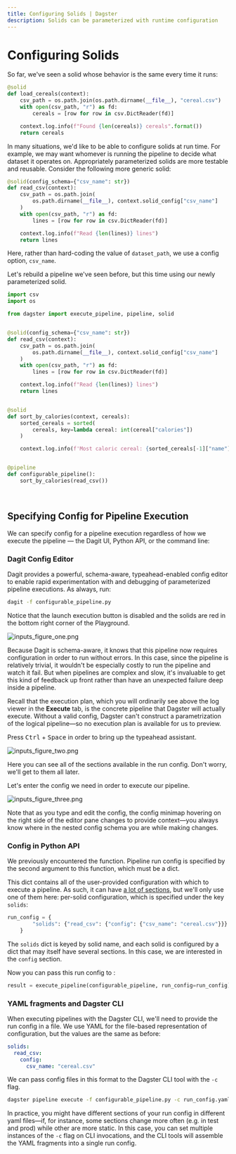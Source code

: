 ```yaml
---
title: Configuring Solids | Dagster
description: Solids can be parameterized with runtime configuration
---
```


# Configuring Solids

<CodeReferenceLink filePath="examples/docs_snippets/docs_snippets/intro_tutorial/basics/configuring_solids/" />

So far, we've seen a solid whose behavior is the same every time it runs:

```python file=/intro_tutorial/basics/configuring_solids/read_csv.py startafter=start_load_cereals_marker endbefore=end_load_cereals_marker
@solid
def load_cereals(context):
    csv_path = os.path.join(os.path.dirname(__file__), "cereal.csv")
    with open(csv_path, "r") as fd:
        cereals = [row for row in csv.DictReader(fd)]

    context.log.info(f"Found {len(cereals)} cereals".format())
    return cereals
```

In many situations, we'd like to be able to configure solids at run time. For example, we may want whomever is running the pipeline to decide what dataset it operates on. Appropriately parameterized solids are more testable and reusable. Consider the following more generic solid:

```python file=/intro_tutorial/basics/configuring_solids/read_csv.py startafter=start_read_csv_marker endbefore=end_read_csv_marker
@solid(config_schema={"csv_name": str})
def read_csv(context):
    csv_path = os.path.join(
        os.path.dirname(__file__), context.solid_config["csv_name"]
    )
    with open(csv_path, "r") as fd:
        lines = [row for row in csv.DictReader(fd)]

    context.log.info(f"Read {len(lines)} lines")
    return lines
```

Here, rather than hard-coding the value of `dataset_path`, we use a config option, `csv_name`.

Let's rebuild a pipeline we've seen before, but this time using our newly parameterized solid.

```python file=/intro_tutorial/basics/configuring_solids/configurable_pipeline.py startafter=start_pipeline_marker endbefore=end_pipeline_marker
import csv
import os

from dagster import execute_pipeline, pipeline, solid


@solid(config_schema={"csv_name": str})
def read_csv(context):
    csv_path = os.path.join(
        os.path.dirname(__file__), context.solid_config["csv_name"]
    )
    with open(csv_path, "r") as fd:
        lines = [row for row in csv.DictReader(fd)]

    context.log.info(f"Read {len(lines)} lines")
    return lines


@solid
def sort_by_calories(context, cereals):
    sorted_cereals = sorted(
        cereals, key=lambda cereal: int(cereal["calories"])
    )

    context.log.info(f'Most caloric cereal: {sorted_cereals[-1]["name"]}')


@pipeline
def configurable_pipeline():
    sort_by_calories(read_csv())
```

<br />

## Specifying Config for Pipeline Execution

We can specify config for a pipeline execution regardless of how we execute the pipeline — the Dagit UI, Python API, or the command line:

### Dagit Config Editor

Dagit provides a powerful, schema-aware, typeahead-enabled config editor to enable rapid experimentation with and debugging of parameterized pipeline executions. As always, run:

```bash
dagit -f configurable_pipeline.py
```

Notice that the launch execution button is disabled and the solids are red in the bottom right corner of the Playground.

<Image
alt="inputs_figure_one.png"
src="/images/tutorial/inputs_figure_one.png"
width={1680}
height={946}
/>

Because Dagit is schema-aware, it knows that this pipeline now requires configuration in order to run without errors. In this case, since the pipeline is relatively trivial, it wouldn't be especially costly to run the pipeline and watch it fail. But when pipelines are complex and slow, it's invaluable to get this kind of feedback up front rather than have an unexpected failure deep inside a pipeline.

Recall that the execution plan, which you will ordinarily see above the log viewer in the **Execute** tab, is the concrete pipeline that Dagster will actually execute. Without a valid config, Dagster can't construct a parametrization of the logical pipeline—so no execution plan is available for us to preview.

Press <kbd>Ctrl</kbd> + <kbd>Space</kbd> in order to bring up the typeahead assistant.

<Image
alt="inputs_figure_two.png"
src="/images/tutorial/inputs_figure_two.png"
width={1680}
height={946}
/>

Here you can see all of the sections available in the run config. Don't worry, we'll get to them all later.

Let's enter the config we need in order to execute our pipeline.

<Image
alt="inputs_figure_three.png"
src="/images/tutorial/inputs_figure_three.png"
width={1680}
height={946}
/>

Note that as you type and edit the config, the config minimap hovering on the right side of the editor pane changes to provide context—you always know where in the nested config schema you are while making changes.

### Config in Python API

We previously encountered the <PyObject module="dagster" object="execute_pipeline"
displayText="execute_pipeline()" />function. Pipeline run config is specified by the second argument to this function, which must be a dict.

This dict contains all of the user-provided configuration with which to execute a pipeline. As such, it can have [a lot of sections](/\_apidocs/execution), but we'll only use one of them here: per-solid configuration, which is specified under the key `solids`:

```python file=/intro_tutorial/basics/configuring_solids/configurable_pipeline.py startafter=start_run_config_marker endbefore=end_run_config_marker
run_config = {
        "solids": {"read_csv": {"config": {"csv_name": "cereal.csv"}}}
    }
```

The `solids` dict is keyed by solid name, and each solid is configured by a dict that may itself have several sections. In this case, we are interested in the `config` section.

Now you can pass this run config to <PyObject module="dagster" object="execute_pipeline"
displayText="execute_pipeline()" />:

```python file=/intro_tutorial/basics/configuring_solids/configurable_pipeline.py startafter=start_execute_marker endbefore=end_execute_marker
result = execute_pipeline(configurable_pipeline, run_config=run_config)
```

### YAML fragments and Dagster CLI

When executing pipelines with the Dagster CLI, we'll need to provide the run config in a file. We use YAML for the file-based representation of configuration, but the values are the same as before:

```yaml file=/intro_tutorial/basics/configuring_solids/run_config.yaml
solids:
  read_csv:
    config:
      csv_name: "cereal.csv"
```

We can pass config files in this format to the Dagster CLI tool with the `-c` flag.

```bash
dagster pipeline execute -f configurable_pipeline.py -c run_config.yaml
```

In practice, you might have different sections of your run config in different yaml files—if, for instance, some sections change more often (e.g. in test and prod) while other are more static. In this case, you can set multiple instances of the `-c` flag on CLI invocations, and the CLI tools will assemble the YAML fragments into a single run config.
